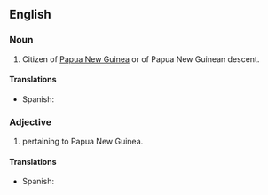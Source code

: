 ==English==

===Noun===
{{en-noun|sg=[[Papua]] [[New]] [[Guinean]]}}

# Citizen of [[Papua New Guinea]] or of Papua New Guinean descent.

====Translations====
{{trans-top|citizen of Papua New Guinea or of Papua New Guinean descent}}
* Spanish: {{t+|es|papú}} {{m|f}}
{{trans-mid}}
{{trans-bottom}}

===Adjective===
{{en-adj|-}}

# pertaining to Papua New Guinea.

====Translations====
{{trans-top|pertaining to Papua New Guinea}}
* Spanish: {{t+|es|papú}} {{m|f}}
{{trans-mid}}
{{trans-bottom}}